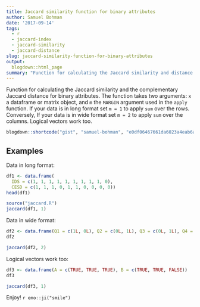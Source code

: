 ```yaml
---
title: Jaccard similarity function for binary attributes
author: Samuel Bohman
date: '2017-09-14'
tags:
  - r
  - jaccard-index
  - jaccard-similarity
  - jaccard-distance
slug: jaccard-similarity-function-for-binary-attributes
output:
  blogdown::html_page
summary: "Function for calculating the Jaccard similarity and distance for binary attributes."
---
```


Function for calculating the Jaccard similarity and the complementary Jaccard distance for binary attributes. The function takes two arguments: `x` a dataframe or matrix object, and `m` the `MARGIN` argument used in the `apply` function. If your data is in long format set `m = 1` to apply `sum` over the rows. Conversely, If your data is in wide format set `m = 2` to apply `sum` over the columns. Logical vectors work too. 

```r
blogdown::shortcode("gist", "samuel-bohman", "e0df06467661da6023a4eab6ab06e791")
```

## Examples

Data in long format: 

```r
df1 <- data.frame(
  IDS = c(1, 1, 1, 1, 1, 1, 1, 1, 1, 0), 
  CESD = c(1, 1, 1, 0, 1, 1, 0, 0, 0, 0))
head(df1)
```

```r
source("jaccard.R")
jaccard(df1, 1)
```

Data in wide format: 

```r
df2 <- data.frame(Q1 = c(1L, 0L), Q2 = c(0L, 1L), Q3 = c(0L, 1L), Q4 = c(1L, 0L), Q5 = c(1L, 1L))
df2
```

```r
jaccard(df2, 2)
```

Logical vectors work too: 

```r
df3 <- data.frame(A = c(TRUE, TRUE, TRUE), B = c(TRUE, TRUE, FALSE))
df3
```

```r
jaccard(df3, 1)
```

Enjoy! `r emo::ji("smile")`
